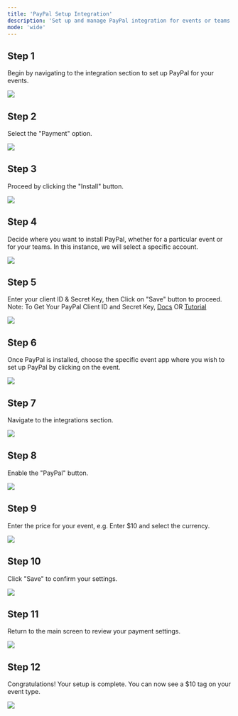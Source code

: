 ```yaml
---
title: 'PayPal Setup Integration'
description: 'Set up and manage PayPal integration for events or teams with step-by-step guidance on authentication and pricing.'
mode: 'wide'
---
```


## Step 1

Begin by navigating to the integration section to set up PayPal for your events.

<Frame><img src="/images/paypal_setup/image1.webp" /></Frame>

## Step 2

Select the "Payment" option.

<Frame><img src="/images/paypal_setup/image2.webp" /></Frame>

## Step 3

Proceed by clicking the "Install" button.

<Frame><img src="/images/paypal_setup/image3.webp" /></Frame>

## Step 4

Decide where you want to install PayPal, whether for a particular event or for your teams. In this instance, we will select a specific account.

<Frame><img src="/images/paypal_setup/image4.webp" /></Frame>

## Step 5

Enter your client ID & Secret Key, then Click on "Save" button to proceed.
Note: To Get Your PayPal Client ID and Secret Key, [Docs](https://developer.paypal.com/api/rest/) OR [Tutorial](https://youtu.be/povhVRdCExc)

<Frame><img src="/images/paypal_setup/image7.webp" /></Frame>

## Step 6

Once PayPal is installed, choose the specific event app where you wish to set up PayPal by clicking on the event.

<Frame><img src="/images/paypal_setup/image8.webp" /></Frame>

## Step 7

Navigate to the integrations section.

<Frame><img src="/images/paypal_setup/image9.webp" /></Frame>

## Step 8

Enable the "PayPal" button.

<Frame><img src="/images/paypal_setup/image10.webp" /></Frame>

## Step 9

Enter the price for your event, e.g. Enter $10 and select the currency.

<Frame><img src="/images/paypal_setup/image11.webp" /></Frame>

## Step 10

Click "Save" to confirm your settings.

<Frame><img src="/images/paypal_setup/image12.webp" /></Frame>

## Step 11

Return to the main screen to review your payment settings.

<Frame><img src="/images/paypal_setup/image13.webp" /></Frame>

## Step 12

Congratulations! Your setup is complete. You can now see a $10 tag on your event type.

<Frame><img src="/images/paypal_setup/image14.webp" /></Frame>
